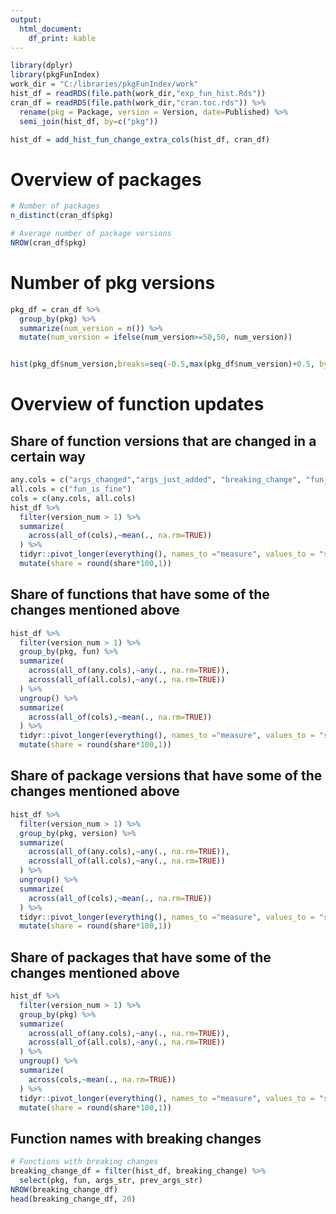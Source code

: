 ```yaml
---
output: 
  html_document: 
    df_print: kable
---
```

```r
library(dplyr)
library(pkgFunIndex)
work_dir = "C:/libraries/pkgFunIndex/work"
hist_df = readRDS(file.path(work_dir,"exp_fun_hist.Rds"))
cran_df = readRDS(file.path(work_dir,"cran.toc.rds")) %>%
  rename(pkg = Package, version = Version, date=Published) %>%
  semi_join(hist_df, by=c("pkg"))

hist_df = add_hist_fun_change_extra_cols(hist_df, cran_df)

```


# Overview of packages

```r
# Number of packages
n_distinct(cran_df$pkg)

# Average number of package versions
NROW(cran_df$pkg)
```


# Number of pkg versions 
```r
pkg_df = cran_df %>%
  group_by(pkg) %>%
  summarize(num_version = n()) %>%
  mutate(num_version = ifelse(num_version>=50,50, num_version))


hist(pkg_df$num_version,breaks=seq(-0.5,max(pkg_df$num_version)+0.5, by=1),xlim = c(0,50),main = "Distribution of number of package versions.", xlab="", ylab="")
```



# Overview of function updates

## Share of function versions that are changed in a certain way
```r
any.cols = c("args_changed","args_just_added", "breaking_change", "fun_is_added","fun_will_be_removed","fun_will_be_temporarily_removed")
all.cols = c("fun_is_fine")
cols = c(any.cols, all.cols)
hist_df %>%
  filter(version_num > 1) %>%
  summarize(
    across(all_of(cols),~mean(., na.rm=TRUE))
  ) %>%
  tidyr::pivot_longer(everything(), names_to ="measure", values_to = "share") %>%
  mutate(share = round(share*100,1))
```

## Share of functions that have some of the changes mentioned above

```r
hist_df %>%
  filter(version_num > 1) %>%
  group_by(pkg, fun) %>%
  summarize(
    across(all_of(any.cols),~any(., na.rm=TRUE)),
    across(all_of(all.cols),~any(., na.rm=TRUE))
  ) %>%
  ungroup() %>%
  summarize(
    across(all_of(cols),~mean(., na.rm=TRUE))
  ) %>%
  tidyr::pivot_longer(everything(), names_to ="measure", values_to = "share") %>%
  mutate(share = round(share*100,1))
```


## Share of package versions that have some of the changes mentioned above

```r
hist_df %>%
  filter(version_num > 1) %>%
  group_by(pkg, version) %>%
  summarize(
    across(all_of(any.cols),~any(., na.rm=TRUE)),
    across(all_of(all.cols),~any(., na.rm=TRUE))
  ) %>%
  ungroup() %>%
  summarize(
    across(all_of(cols),~mean(., na.rm=TRUE))
  ) %>%
  tidyr::pivot_longer(everything(), names_to ="measure", values_to = "share") %>%
  mutate(share = round(share*100,1))
```

## Share of packages that have some of the changes mentioned above

```r
hist_df %>%
  filter(version_num > 1) %>%
  group_by(pkg) %>%
  summarize(
    across(all_of(any.cols),~any(., na.rm=TRUE)),
    across(all_of(all.cols),~any(., na.rm=TRUE))
  ) %>%
  ungroup() %>%
  summarize(
    across(cols,~mean(., na.rm=TRUE))
  ) %>%
  tidyr::pivot_longer(everything(), names_to ="measure", values_to = "share") %>%
  mutate(share = round(share*100,1))
```


## Function names with breaking changes

```r
# Functions with breaking changes
breaking_change_df = filter(hist_df, breaking_change) %>%
  select(pkg, fun, args_str, prev_args_str)
NROW(breaking_change_df)
head(breaking_change_df, 20)
```


